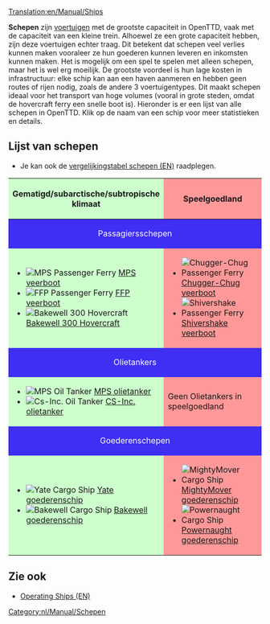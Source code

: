 [[Translation:en/Manual/Ships]]
{{nl/Vertaling|en/Manual/Ships|75}}{{nl/Manual/Inhoudsopgave}}

'''Schepen''' zijn [[nl/Manual/Voertuigen|voertuigen]] met de grootste capaciteit in OpenTTD, vaak met de capaciteit van een kleine trein. Alhoewel ze een grote capaciteit hebben, zijn deze voertuigen echter traag. Dit betekent dat schepen veel verlies kunnen maken vooraleer ze hun goederen kunnen leveren en inkomsten kunnen maken. Het is mogelijk om een spel te spelen met alleen schepen, maar het is wel erg moeilijk. De grootste voordeel is hun lage kosten in infrastructuur: elke schip kan aan een haven aanmeren en hebben geen routes of rijen nodig, zoals de andere 3 voertuigentypes. Dit maakt schepen ideaal voor het transport van hoge volumes (vooral in grote steden, omdat de hovercraft ferry een snelle boot is). Hieronder is er een lijst van alle schepen in OpenTTD. Klik op de naam van een schip voor meer statistieken en details.

==Lijst van schepen==
* Je kan ook de [[en/Manual/Base Set/Ships/Ship Comparison|vergelijkingstabel schepen (EN)]] raadplegen.

{|border="1" cellspacing="2" cellpadding="3" rules="all" style="margin:1em 1em 1em 0; border:solid 1px #AAAAAA;"
!width="50%" style="background: #ccffcc" | Gematigd/subarctische/subtropische klimaat
!width="50%" style="background: #ff9999" | Speelgoedland
|-
! colspan="2" style="background: #3e2ff3; color:white" align="center" | Passagiersschepen
|-
| style="background: #ccffcc" |
*[[File:en/Manual/Base Set/Ships/Ferry.png|MPS Passenger Ferry]] [[en/Manual/Base Set/Ships/MPS Passenger Ferry|MPS veerboot]]
*[[File:en/Manual/Base Set/Ships/Ferry.png|FFP Passenger Ferry]] [[en/Manual/Base Set/Ships/FFP Passenger Ferry|FFP veerboot]]
*[[File:en/Manual/Base Set/Ships/Hovercraft.png|Bakewell 300 Hovercraft]] [[en/Manual/Base Set/Ships/Bakewell 300 Hovercraft|Bakewell 300 Hovercraft]]
| style="background: #ff9999" |
*[[File:en/Manual/Base Set/Ships/Toylandpassengership.png|Chugger-Chug Passenger Ferry]] [[en/Manual/Base Set/Ships/Chugger-Chug Passenger Ferry|Chugger-Chug veerboot]]
*[[File:en/Manual/Base Set/Ships/Toylandpassengership.png|Shivershake Passenger Ferry]] [[en/Manual/Base Set/Ships/Shivershake Passenger Ferry|Shivershake veerboot]]
|-
! colspan="2" style="background: #3e2ff3; color:white" align="center" | Olietankers
|-
| style="background: #ccffcc" |
*[[File:en/Manual/Base Set/Ships/Oiltanker ship.png|MPS Oil Tanker]] [[en/Manual/Base Set/Ships/MPS Oil Tanker|MPS olietanker]]
*[[File:en/Manual/Base Set/Ships/Oiltanker ship.png|Cs-Inc. Oil Tanker]] [[en/Manual/Base Set/Ships/Cs-Inc. Oil Tanker|CS-Inc. olietanker]]
| style="background: #ff9999" | Geen Olietankers in speelgoedland
|-
! colspan="2" style="background: #3e2ff3; color:white" align="center" | Goederenschepen
|-
| style="background: #ccffcc" |
*[[File:en/Manual/Base Set/Ships/CargoShip.png|Yate Cargo Ship]] [[en/Manual/Base Set/Ships/Yate Cargo Ship|Yate goederenschip]]
*[[File:en/Manual/Base Set/Ships/CargoShip.png|Bakewell Cargo Ship]] [[en/Manual/Base Set/Ships/Bakewell Cargo Ship|Bakewell goederenschip]]
| style="background: #ff9999" |
*[[File:en/Manual/Base Set/Ships/Toylandcargoship.png|MightyMover Cargo Ship]] [[en/Manual/Base Set/Ships/MightyMover Cargo Ship|MightyMover goederenschip]]
*[[File:en/Manual/Base Set/Ships/Toylandcargoship.png|Powernaught Cargo Ship]] [[en/Manual/Base Set/Ships/Powernaught Cargo Ship|Powernaught goederenschip]]
|}

==Zie ook==
*[[en/Manual/Waterway construction#operating-ships|Operating Ships (EN)]]


[[Category:nl/Manual/Schepen]]